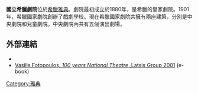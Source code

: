 '''國立希臘劇院'''位於[[希臘|希臘]][[雅典|雅典]]。劇院最初成立於1880年，是希臘的皇家劇院。1901年，希臘國家劇院創辦了戲劇學校。現在希臘國家劇院共擁有兩座建築，分別是中央劇院和兒童劇院。中央劇院內共有五個演出劇場。

==外部連結==
*{{Official website|http://www.n-t.gr}}
*[http://www.latsis-foundation.org/ldlib/theater.aspx?lng=2 Vasilis Fotopoulos, ''100 years National Theatre'', Latsis Group 2001]{{dead link|date=2017年12月 |bot=InternetArchiveBot |fix-attempted=yes }} (e-book)

{{雅典地标}}

{{coord|37|59|05|N|23|43|31|E|region:GR-A1_type:landmark_source:kolossus-dewiki|display=title}}

[[Category:雅典|Category:雅典]]
